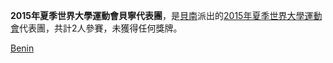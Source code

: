 {{Infobox Country at the Universiade
|NOC          = BEN
|year         = 2015
|games        = 2015年夏季
|flagbearer   = 
|sports       = 2
|competitors  = 2
|officials    = 
|gold         = 0
|silver       = 0
|bronze       = 0
|total        = 0
|rank         = 
|appearances  = 
}}
'''2015年夏季世界大學運動會貝寧代表團'''，是[[貝南|貝南]]派出的[[2015年夏季世界大學運動會|2015年夏季世界大學運動會]]代表團，共計2人參賽，未獲得任何獎牌。

[[Category:2015年夏季世界大學運動會代表團|Benin]]